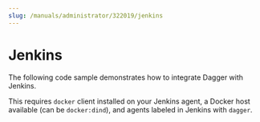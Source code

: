 ```yaml
---
slug: /manuals/administrator/322019/jenkins
---
```


# Jenkins

The following code sample demonstrates how to integrate Dagger with Jenkins.

This requires `docker` client installed on your Jenkins agent, a Docker host available (can be `docker:dind`), and agents labeled in Jenkins with `dagger`.

```groovy title="Jenkinsfile" file=./snippets/Jenkinsfile
```
